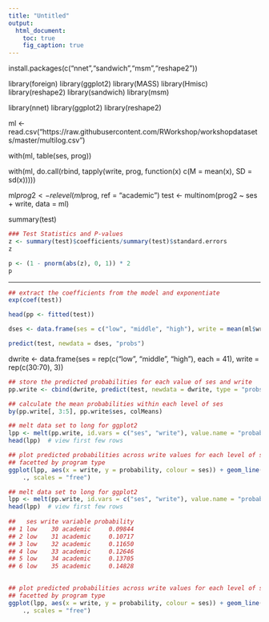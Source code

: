 ```yaml
---
title: "Untitled"
output:
  html_document:
    toc: true
    fig_caption: true
---
```



install.packages(c("nnet","sandwich","msm","reshape2"))

library(foreign)
library(ggplot2)
library(MASS)
library(Hmisc)
library(reshape2)
library(sandwich)
library(msm)




library(nnet)
library(ggplot2)
library(reshape2)

ml <- read.csv("https://raw.githubusercontent.com/RWorkshop/workshopdatasets/master/multilog.csv")

with(ml, table(ses, prog))
 


with(ml, do.call(rbind, tapply(write, prog, function(x) c(M = mean(x), SD = sd(x)))))


ml$prog2 <- relevel(ml$prog, ref = "academic")
test <- multinom(prog2 ~ ses + write, data = ml)


summary(test)

```r
### Test Statistics and P-values
z <- summary(test)$coefficients/summary(test)$standard.errors
z

p <- (1 - pnorm(abs(z), 0, 1)) * 2
p
```

---------------------------

```r
## extract the coefficients from the model and exponentiate
exp(coef(test))

head(pp <- fitted(test))

dses <- data.frame(ses = c("low", "middle", "high"), write = mean(ml$write))

predict(test, newdata = dses, "probs")
```

dwrite <- data.frame(ses = rep(c("low", "middle", "high"), each = 41), write = rep(c(30:70),
    3))

```r
## store the predicted probabilities for each value of ses and write
pp.write <- cbind(dwrite, predict(test, newdata = dwrite, type = "probs", se = TRUE))

## calculate the mean probabilities within each level of ses
by(pp.write[, 3:5], pp.write$ses, colMeans)

```

```r

## melt data set to long for ggplot2
lpp <- melt(pp.write, id.vars = c("ses", "write"), value.name = "probability")
head(lpp)  # view first few rows
```

```r

## plot predicted probabilities across write values for each level of ses
## facetted by program type
ggplot(lpp, aes(x = write, y = probability, colour = ses)) + geom_line() + facet_grid(variable ~
    ., scales = "free")

## melt data set to long for ggplot2
lpp <- melt(pp.write, id.vars = c("ses", "write"), value.name = "probability")
head(lpp)  # view first few rows
 
##   ses write variable probability
## 1 low    30 academic     0.09844
## 2 low    31 academic     0.10717
## 3 low    32 academic     0.11650
## 4 low    33 academic     0.12646
## 5 low    34 academic     0.13705
## 6 low    35 academic     0.14828
 
```

```r



## plot predicted probabilities across write values for each level of ses
## facetted by program type
ggplot(lpp, aes(x = write, y = probability, colour = ses)) + geom_line() + facet_grid(variable ~
    ., scales = "free")
```
